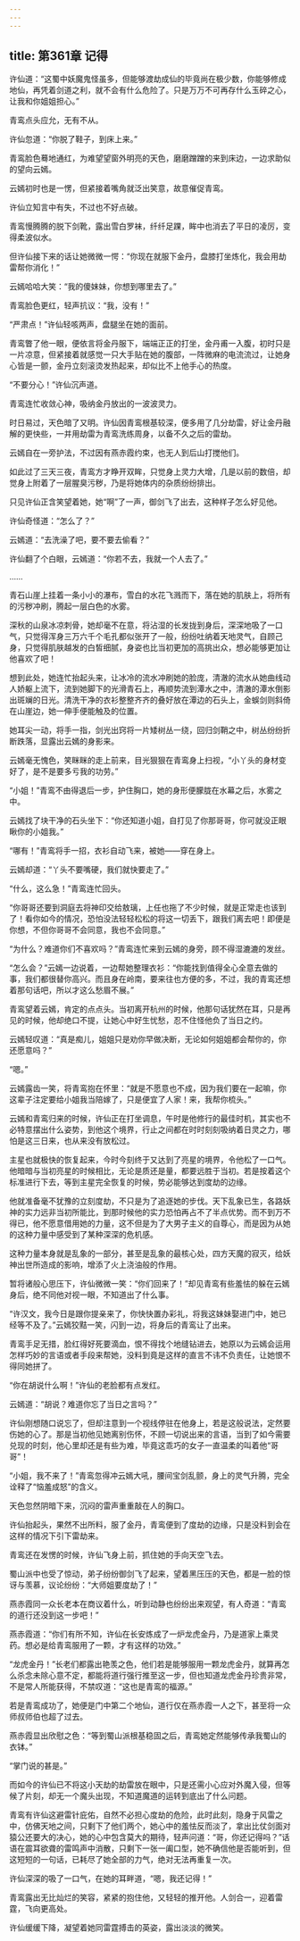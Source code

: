 ```yaml
---
---
---
```

title: 第361章 记得
---





许仙道：“这蜀中妖魔鬼怪虽多，但能够渡劫成仙的毕竟尚在极少数，你能够修成地仙，再凭着剑道之利，就不会有什么危险了。只是万万不可再存什么玉碎之心，让我和你姐姐担心。”

青鸾点头应允，无有不从。

许仙忽道：“你脱了鞋子，到床上来。”

青鸾脸色蓦地通红，为难望望窗外明亮的天色，磨磨蹭蹭的来到床边，一边求助似的望向云嫣。

云嫣初时也是一愣，但紧接着嘴角就泛出笑意，故意催促青鸾。

许仙立知言中有失，不过也不好点破。

青鸾慢腾腾的脱下剑靴，露出雪白罗袜，纤纤足踝，眸中也消去了平日的凌厉，变得柔波似水。

但许仙接下来的话让她微微一愕：“你现在就服下金丹，盘膝打坐炼化，我会用劫雷帮你消化！”

云嫣哈哈大笑：“我的傻妹妹，你想到哪里去了。”

青鸾脸色更红，轻声抗议：“我，没有！”

“严肃点！”许仙轻咳两声，盘腿坐在她的面前。

青鸾瞥了他一眼，便依言将金丹服下，端端正正的打坐，金丹甫一入腹，初时只是一片凉意，但紧接着就感觉一只大手贴在她的腹部，一阵微麻的电流流过，让她身心皆是一颤，金丹立刻滚烫发热起来，却似比不上他手心的热度。

“不要分心！”许仙沉声道。

青鸾连忙收敛心神，吸纳金丹放出的一波波灵力。

时日易过，天色暗了又明。许仙因青鸾根基较深，便多用了几分劫雷，好让金丹融解的更快些，一并用劫雷为青鸾洗练周身，以备不久之后的雷劫。

云嫣自在一旁护法，不过因有燕赤霞约束，也无人到后山打搅他们。

如此过了三天三夜，青鸾方才睁开双眸，只觉身上灵力大增，几是以前的数倍，却觉身上附着了一层腥臭污秽，乃是将她体内的杂质纷纷排出。

只见许仙正含笑望着她，她“啊”了一声，御剑飞了出去，这种样子怎么好见他。

许仙奇怪道：“怎么了？”

云嫣道：“去洗澡了吧，要不要去偷看？”

许仙翻了个白眼，云嫣道：“你若不去，我就一个人去了。”

……

青石山崖上挂着一条小小的瀑布，雪白的水花飞溅而下，落在她的肌肤上，将所有的污秽冲刷，腾起一层白色的水雾。

深秋的山泉冰凉刺骨，她却毫不在意，将沾湿的长发拢到身后，深深地吸了一口气，只觉得浑身三万六千个毛孔都似张开了一般，纷纷吐纳着天地灵气，自顾己身，只觉得肌肤越发的白皙细腻，身姿也比当初更加的高挑出众，想必能够更加让他喜欢了吧！

想到此处，她连忙抬起头来，让冰冷的流水冲刷她的脸庞，清澈的流水从她曲线动人娇躯上流下，流到她脚下的光滑青石上，再顺势流到潭水之中，清澈的潭水倒影出斑斓的日光。清洗干净的衣衫整整齐齐的叠好放在潭边的石头上，金蜈剑则斜倚在山崖边，她一伸手便能触及的位置。

她耳尖一动，将手一指，剑光出窍将一片矮树丛一绕，回归剑鞘之中，树丛纷纷折断跌落，显露出云嫣的身影来。

云嫣毫无愧色，笑眯眯的走上前来，目光狠狠在青鸾身上扫视，“小丫头的身材变好了，是不是要多亏我的功劳。”

“小姐！”青鸾不由得退后一步，护住胸口，她的身形便朦胧在水幕之后，水雾之中。

云嫣找了块干净的石头坐下：“你还知道小姐，自打见了你那哥哥，你可就没正眼瞅你的小姐我。”

“哪有！”青鸾将手一招，衣衫自动飞来，被她——穿在身上。

云嫣却道：“丫头不要嘴硬，我们就快要走了。”

“什么，这么急！”青鸾连忙回头。

“你哥哥还要到洞庭去将神印交给敖璃，上任也拖了不少时候，就是正常走也该到了！看你如今的情况，恐怕没法轻轻松松的将这一切丢下，跟我们离去吧！即便是你想，不但你哥哥不会同意，我也不会同意。”

“为什么？难道你们不喜欢吗？”青鸾连忙来到云嫣的身旁，顾不得湿漉漉的发丝。

“怎么会？”云嫣一边说着，一边帮她整理衣衫：“你能找到值得全心全意去做的事，我们都很替你高兴。而且身在岭南，要来往也方便的多，不过，我的青鸾还想着那句话吧，所以才这么愁眉不展。”

青鸾望着云嫣，肯定的点点头。当初离开杭州的时候，他那句话犹然在耳，只是再见的时候，他却绝口不提，让她心中好生忧愁，忍不住怪他负了当日之约。

云嫣轻叹道：“真是痴儿，姐姐只是劝你早做决断，无论如何姐姐都会帮你的，你还愿意吗？”

“嗯。”

云嫣露齿一笑，将青鸾抱在怀里：“就是不愿意也不成，因为我们要在一起嘛，你这辈子注定要给小姐我当陪嫁了，只是便宜了人家！来，我帮你梳头。”

云嫣和青鸾归来的时候，许仙正在打坐调息，午时是他修行的最佳时机，其实也不必特意摆出什么姿势，到他这个境界，行止之间都在时时刻刻吸纳着日灵之力，哪怕是这三日来，也从来没有放松过。

主星也就极快的恢复起来，今时今刻终于又达到了亮星的境界，令他松了一口气。他暗暗与当初亮星的时候相比，无论是质还是量，都要远胜于当初。若是按着这个标准进行下去，等到主星完全恢复的时候，势必能够达到度劫的边缘。

他就准备毫不犹豫的立刻度劫，不只是为了追逐她的步伐。天下乱象已生，各路妖神的实力远非当初所能比，到那时候他的实力恐怕再占不了半点优势。而不到万不得已，他不愿意借用她的力量，这不但是为了大男子主义的自尊心，而是因为从她的这种力量中感受到了某种深深的危机感。

这种力量本身就是乱象的一部分，甚至是乱象的最核心处，四方天魔的寂灭，给妖神出世所造成的影响，增添了火上浇油般的作用。

暂将诸般心思压下，许仙微微一笑：“你们回来了！”却见青鸾有些羞怯的躲在云嫣身后，绝不同他对视一眼，不知道出了什么事。

“许汉文，我今日是跟你提亲来了，你快快置办彩礼，将我这妹妹娶进门中，她已经等不及了。”云嫣狡黠一笑，闪到一边，将身后的青鸾让了出来。

青鸾手足无措，脸红得好死要滴血，恨不得找个地缝钻进去，她原以为云嫣会运用怎样巧妙的言语或者手段来帮她，没料到竟是这样的直言不讳不负责任，让她恨不得同她拼了。

“你在胡说什么啊！”许仙的老脸都有点发红。

云嫣道：“胡说？难道你忘了当日之言吗？”

许仙刚想随口说忘了，但却注意到一个视线停驻在他身上，若是这般说法，定然要伤她的心了。那是当初他见她离别伤怀，不顾一切说出来的言语，当到了如今需要兑现的时刻，他心里却还是有些为难，毕竟这乖巧的女子一直温柔的叫着他“哥哥”！

“小姐，我不来了！”青鸾忽得冲云嫣大吼，腰间宝剑乱颤，身上的灵气升腾，完全诠释了“恼羞成怒”的含义。

天色忽然阴暗下来，沉闷的雷声重重敲在人的胸口。

许仙抬起头，果然不出所料，服了金丹，青鸾便到了度劫的边缘，只是没料到会在这样的情况下引下雷劫来。

青鸾还在发愣的时候，许仙飞身上前，抓住她的手向天空飞去。

蜀山派中也受了惊动，弟子纷纷御剑飞了起来，望着黑压压的天色，都是一脸的惊讶与羡慕，议论纷纷：“大师姐要度劫了！”

燕赤霞同一众长老本在商议着什么，听到动静也纷纷出来观望，有人奇道：“青鸾的道行还没到这一步吧！”

燕赤霞道：“你们有所不知，许仙在长安炼成了一炉龙虎金丹，乃是道家上乘灵药。想必是给青鸾服用了一颗，才有这样的功效。”

“龙虎金丹！”长老们都露出艳羡之色，他们若是能够服用一颗龙虎金丹，就算再怎么杀念未除心意不定，都能将道行强行推至这一步，但也知道龙虎金丹珍贵非常，不是常人所能获得，不禁叹道：“这也是青鸾的福源。”

若是青鸾成功了，她便是门中第二个地仙，道行仅在燕赤霞一人之下，甚至将一众师叔师伯也超了过去。

燕赤霞显出欣慰之色：“等到蜀山派根基稳固之后，青鸾她定然能够传承我蜀山的衣钵。”

“掌门说的甚是。”

而如今的许仙已不将这小天劫的劫雷放在眼中，只是还需小心应对外魔入侵，但等候了片刻，却无一个魔头出现，不知道魔道的运转到底出了什么问题。

青鸾有许仙这避雷针庇佑，自然不必担心度劫的危险，此时此刻，隐身于风雷之中，仿佛天地之间，只剩下了他们两个，她心中的羞怯反而淡了，拿出比仗剑面对猿公还要大的决心，她的心中包含莫大的期待，轻声问道：“哥，你还记得吗？”话语在震耳欲聋的雷鸣声中消散，只剩下一张一阖口型，她不确信他是否能听到，但这短短的一句话，已耗尽了她全部的力气，绝对无法再重复一次。

许仙深深的吸了一口气，在她的耳畔道，“嗯，我还记得！”

青鸾露出无比灿烂的笑容，紧紧的抱住他，又轻轻的推开他。人剑合一，迎着雷霆，飞向更高处。

许仙缓缓下降，凝望着她同雷霆搏击的英姿，露出淡淡的微笑。